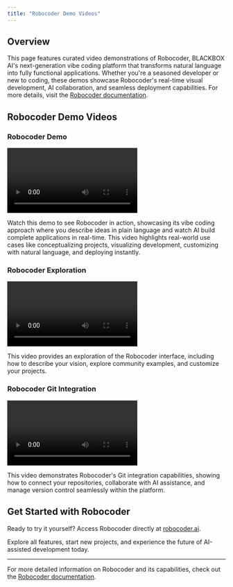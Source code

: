 ```yaml
---
title: "Robocoder Demo Videos"
---
```


## Overview

This page features curated video demonstrations of Robocoder, BLACKBOX AI's next-generation vibe coding platform that transforms natural language into fully functional applications. Whether you're a seasoned developer or new to coding, these demos showcase Robocoder's real-time visual development, AI collaboration, and seamless deployment capabilities. For more details, visit the [Robocoder documentation](/features/robocoder/introduction).

## Robocoder Demo Videos

### Robocoder Demo

<div style={{textAlign: 'center'}}>
  <video src="/videos/Robocoder_demo.mp4" controls></video>
</div>

Watch this demo to see Robocoder in action, showcasing its vibe coding approach where you describe ideas in plain language and watch AI build complete applications in real-time. This video highlights real-world use cases like conceptualizing projects, visualizing development, customizing with natural language, and deploying instantly.

### Robocoder Exploration

<div style={{textAlign: 'center'}}>
  <video src="/videos/robocoder-explore.mp4" controls></video>
</div>

This video provides an exploration of the Robocoder interface, including how to describe your vision, explore community examples, and customize your projects.

### Robocoder Git Integration

<div style={{textAlign: 'center'}}>
  <video src="/videos/robocoder-github.mp4" controls></video>
</div>

This video demonstrates Robocoder's Git integration capabilities, showing how to connect your repositories, collaborate with AI assistance, and manage version control seamlessly within the platform.

## Get Started with Robocoder

Ready to try it yourself? Access Robocoder directly at [robocoder.ai](https://robocoder.ai/).

Explore all features, start new projects, and experience the future of AI-assisted development today.

---

For more detailed information on Robocoder and its capabilities, check out the [Robocoder documentation](/features/robocoder/introduction).
